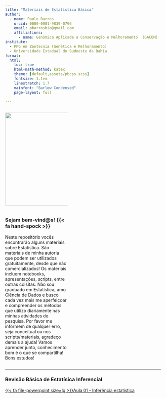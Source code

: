 ```yaml
---
title: "Materiais de Estatística Básica"
author:
  - name: Paulo Barros
    orcid: 0000-0001-9839-0796
    email: pbarrosbio@gmail.com
    affiliations:
      - name: Genômica Aplicada a Conservação e Melhoramento  (GACOM)
institute:
  - PPG em Zootecnia (Genética e Melhoramento)
  - Universidade Estadual do Sudoeste da Bahia
format:
  html:
    toc: true
    html-math-method: katex
    theme: [default,assets/pbcss.scss]
    fontsize: 1.1em
    linestretch: 1.7
    mainfont: "Barlow Condensed"
    page-layout: full
    
---
```


:::{columns}

:::{.column width="40%"}

![](images/avatarNew.png){fig-aligment="center" width="300"}

:::

:::{.column width="10%"}
:::

:::{.column width="40%"}

### Sejam bem-vind@s! {{< fa hand-spock >}}

Neste repositório vocês encontrarão alguns materiais sobre Estatística. São materiais de minha autoria que podem ser utilizados gratuitamente, desde que não comercializados! Os materiais incluem notebooks, apresentações, scripts, entre outras coisitas. Não sou graduado em Estatística, amo Ciência de Dados e busco cada vez mais me aperfeiçoar e compreender os métodos que utilizo diariamente nas minhas atividades de pesquisa. Por favor me informem de qualquer erro, seja conceitual ou nos scripts/materiais, agradeço demais a ajuda! Vamos aprender junto, conhecimento bom é o que se compartilha! Bons estudos! 

:::

:::


<hr>

### Revisão Básica de Estatísica Inferencial

[{{< fa file-powerpoint size=lg >}}Aula 01 -  Inferência estatística](https://paulobarros.github.io/Estatistica/Stats101/Stats101.html#/title-slide){target="_blank}